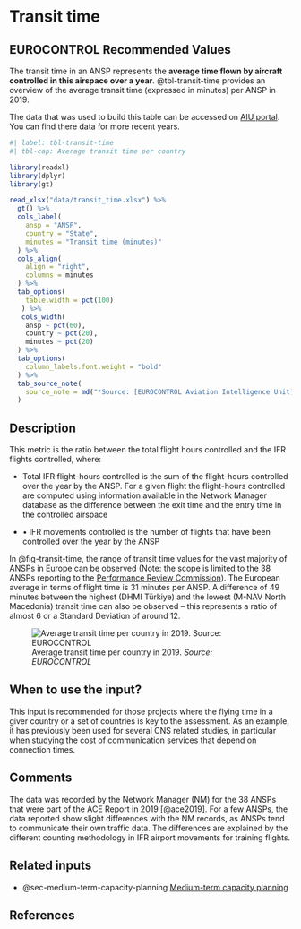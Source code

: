 # Transit time {#sec-transit-time}

## EUROCONTROL Recommended Values

The transit time in an ANSP represents the **average time flown by aircraft controlled in this airspace over a year**. 
@tbl-transit-time provides an overview of the average transit 
time (expressed in minutes) per ANSP in 2019.

The data that was used to build this table can be accessed on [AIU portal](https://ansperformance.eu/data/).
You can find there data for more recent years.

```r
#| label: tbl-transit-time
#| tbl-cap: Average transit time per country

library(readxl)
library(dplyr)
library(gt)

read_xlsx("data/transit_time.xlsx") %>%
  gt() %>%
  cols_label(
    ansp = "ANSP",
    country = "State",
    minutes = "Transit time (minutes)"
  ) %>%
  cols_align(
    align = "right",
    columns = minutes
  ) %>% 
  tab_options(
    table.width = pct(100)
   ) %>% 
   cols_width(
    ansp ~ pct(60),
    country ~ pct(20),
    minutes ~ pct(20)
  ) %>% 
  tab_options(
    column_labels.font.weight = "bold"
  ) %>%
  tab_source_note(
    source_note = md("*Source: [EUROCONTROL Aviation Intelligence Unit](https://ansperformance.eu/data/)*")
  )
```

## Description

This metric is the ratio between the total flight hours controlled and the IFR 
flights controlled, where: 

* Total IFR flight-hours controlled is the sum of the flight-hours controlled 
over the year by the ANSP. For a given flight the flight-hours controlled are 
computed using information available in the Network Manager database as the 
difference between the exit time and the entry time in the controlled airspace

* •	IFR movements controlled is the number of flights that have been controlled
over the year by the ANSP

In @fig-transit-time, the range of transit time values for the vast majority of 
ANSPs in Europe can be observed (Note: the scope is limited to the 38 ANSPs 
reporting to the [Performance Review Commission](https://ansperformance.eu/about/prc/)).
The European average in terms 
of flight time is 31 minutes per ANSP. A difference of 49 minutes between the 
highest (DHMI Türkiye) and the lowest (M-NAV North Macedonia) transit time can
also be observed – this represents a ratio of almost 6 or a Standard Deviation 
of around 12.

![Average transit time per country in 2019. *Source: EUROCONTROL*](figures/transit_time.svg){#fig-transit-time fig-align=center}

## When to use the input?

This input is recommended for those projects where the flying time in a giver
country or a set of countries is key to the assessment. As an example, it has 
previously been used for several CNS related studies, in particular when studying 
the cost of communication services that depend on connection times.

## Comments

The data was recorded by the Network Manager (NM) for the 38 ANSPs that were part
of the ACE Report in 2019 [@ace2019]. For a few ANSPs, the data reported show 
slight differences with the NM records, as ANSPs tend to communicate their own 
traffic data. The differences are explained by the different counting methodology 
in IFR airport movements for training flights.

## Related inputs

* @sec-medium-term-capacity-planning [Medium-term capacity planning](#sec-medium-term-capacity-planning)

## References
